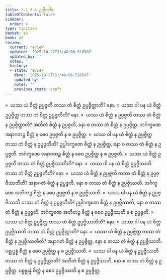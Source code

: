 ```yaml
---
title: 2.1.3.4 ဥပ္ပါဒဝါရ
tableOfContents: false
sidebar:
  order: 4
type: tipitaka
basket: ab
book: y8
review:
  current: review
  updated: '2025-10-27T21:48:06.516507'
  updated_by: ''
  notes: ''
  history:
  - state: review
    date: '2025-10-27T21:48:06.516507'
    updated_by: ''
    notes: ''
    previous_state: draft
---
```



<ReviewStatus review={frontmatter.review} showDetails={true} />

<HypothesisAnnotation frontmatter={frontmatter} />

<DynamicBreadcrumb />

<Division number="108" book="y8" e="ch" v="34" p="314">

<Paragraph number="519" book="y8">
»  ယဿ ယံ စိတ္တံ ဥပ္ပဇ္ဇတိ တဿ တံ စိတ္တံ ဥပ္ပဇ္ဇိတ္ထာတိ? နော.
</Paragraph>

<Paragraph number="520" book="y8">
«  ယဿ ဝါ ပန ယံ စိတ္တံ ဥပ္ပဇ္ဇိတ္ထ တဿ တံ စိတ္တံ ဥပ္ပဇ္ဇတီတိ? နော.
</Paragraph>

<Paragraph number="521" book="y8">
»  ယဿ ယံ စိတ္တံ န ဥပ္ပဇ္ဇတိ တဿ တံ စိတ္တံ န ဥပ္ပဇ္ဇိတ္ထာတိ?
</Paragraph>

<Paragraph number="522" book="y8">
အတီတံ စိတ္တံ န ဥပ္ပဇ္ဇတိ, နော စ တဿ တံ စိတ္တံ န ဥပ္ပဇ္ဇိတ္ထ. ဘင်္ဂက္ခဏေ အနာဂတဉ္စ စိတ္တံ န စေဝ ဥပ္ပဇ္ဇတိ န စ ဥပ္ပဇ္ဇိတ္ထ.
</Paragraph>

<Paragraph number="523" book="y8">
«  ယဿ ဝါ ပန ယံ စိတ္တံ န ဥပ္ပဇ္ဇိတ္ထ တဿ တံ စိတ္တံ န ဥပ္ပဇ္ဇတီတိ?
</Paragraph>

<Paragraph number="524" book="y8">
ဥပ္ပါဒက္ခဏေ စိတ္တံ န ဥပ္ပဇ္ဇိတ္ထ, နော စ တဿ တံ စိတ္တံ န ဥပ္ပဇ္ဇတိ. ဘင်္ဂက္ခဏေ အနာဂတဉ္စ စိတ္တံ န စေဝ ဥပ္ပဇ္ဇိတ္ထ န စ ဥပ္ပဇ္ဇတိ.
</Paragraph>

</Division>
<Division number="109" book="y8" e="ch" v="34" p="314">

<Paragraph number="525" book="y8">
»  ယဿ ယံ စိတ္တံ ဥပ္ပဇ္ဇတိ တဿ တံ စိတ္တံ ဥပ္ပဇ္ဇိဿတီတိ? နော.
</Paragraph>

<Paragraph number="526" book="y8">
«  ယဿ ဝါ ပန ယံ စိတ္တံ ဥပ္ပဇ္ဇိဿတိ တဿ တံ စိတ္တံ ဥပ္ပဇ္ဇတီတိ? နော.
</Paragraph>

<Paragraph number="527" book="y8">
»  ယဿ ယံ စိတ္တံ န ဥပ္ပဇ္ဇတိ တဿ တံ စိတ္တံ န ဥပ္ပဇ္ဇိဿတီတိ?
</Paragraph>

<Paragraph number="528" book="y8">
အနာဂတံ စိတ္တံ န ဥပ္ပဇ္ဇတိ, နော စ တဿ တံ စိတ္တံ န ဥပ္ပဇ္ဇိဿတိ. ဘင်္ဂက္ခဏေ အတီတဉ္စ စိတ္တံ န စေဝ ဥပ္ပဇ္ဇတိ န စ ဥပ္ပဇ္ဇိဿတိ.
</Paragraph>

<Paragraph number="529" book="y8">
«  ယဿ ဝါ ပန ယံ စိတ္တံ န ဥပ္ပဇ္ဇိဿတိ တဿ တံ စိတ္တံ န ဥပ္ပဇ္ဇတီတိ?
</Paragraph>

<Paragraph number="530" book="y8">
ဥပ္ပါဒက္ခဏေ စိတ္တံ န ဥပ္ပဇ္ဇိဿတိ, နော စ တဿ တံ စိတ္တံ န ဥပ္ပဇ္ဇတိ. ဘင်္ဂက္ခဏေ အတီတဉ္စ စိတ္တံ န စေဝ ဥပ္ပဇ္ဇိဿတိ န စ ဥပ္ပဇ္ဇတိ.
</Paragraph>

</Division>
<Division number="110" book="y8" e="ch" v="34" p="314">

<Paragraph number="531" book="y8">
»  ယဿ ယံ စိတ္တံ ဥပ္ပဇ္ဇိတ္ထ တဿ တံ စိတ္တံ ဥပ္ပဇ္ဇိဿတီတိ? နော.
</Paragraph>

<Paragraph number="532" book="y8">
«  ယဿ ဝါ ပန ယံ စိတ္တံ ဥပ္ပဇ္ဇိဿတိ တဿ တံ စိတ္တံ ဥပ္ပဇ္ဇိတ္ထာတိ? နော.
</Paragraph>

<Paragraph number="533" book="y8">
»  ယဿ ယံ စိတ္တံ န ဥပ္ပဇ္ဇိတ္ထ တဿ တံ စိတ္တံ န ဥပ္ပဇ္ဇိဿတီတိ?
</Paragraph>

<Paragraph number="534" book="y8">
အနာဂတံ စိတ္တံ န ဥပ္ပဇ္ဇိတ္ထ, နော စ တဿ တံ စိတ္တံ န ဥပ္ပဇ္ဇိဿတိ. ပစ္စုပ္ပန္နံ စိတ္တံ န စေဝ ဥပ္ပဇ္ဇိတ္ထ န စ ဥပ္ပဇ္ဇိဿတိ.
</Paragraph>

<Paragraph number="535" book="y8">
«  ယဿ ဝါ ပန ယံ စိတ္တံ န ဥပ္ပဇ္ဇိဿတိ တဿ တံ စိတ္တံ န ဥပ္ပဇ္ဇိတ္ထာတိ?
</Paragraph>

<Paragraph number="536" book="y8">
အတီတံ စိတ္တံ န ဥပ္ပဇ္ဇိဿတိ, နော စ တဿ တံ စိတ္တံ န ဥပ္ပဇ္ဇိတ္ထ. ပစ္စုပ္ပန္နံ စိတ္တံ န စေဝ ဥပ္ပဇ္ဇိဿတိ န စ ဥပ္ပဇ္ဇိတ္ထ.
</Paragraph>
</Division>